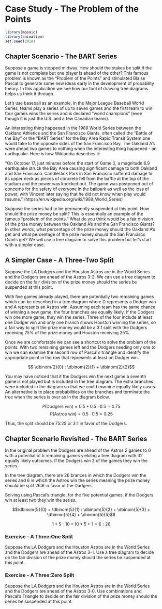 # Case Study -  The Problem of the Points {#case_study_problem_of_the_points}

```r
library(mosaic)
library(animation)
set.seed(2018)
```


## Chapter Scenario - The BART Series {#chapter_scenario_the_bart_series}

Suppose a game is stopped midway. How should the stakes be split if the game is not complete  but one player is ahead of the other? This famous problem is known as the “Problem of the Points” and stimulated Blaise Pascal to generate some new ideas early in the development of probability theory. In this application we see how our tool of drawing tree diagrams helps us think it through. 

Let’s use baseball as an example. In the Major League Baseball World Series, teams play a series of up to seven games and the first team to win four games wins the series and is declared “world champions” (even though it is just the U.S. and a few Canadian teams). 

An interesting thing happened in the 1989 World Series between the Oakland Athletics and the San Francisco Giants, often called the “Battle of the Bay” or the “BART Series” for the Bay Area Rapid Transit System one would take to the opposite sides of the San Francisco Bay. The Oakland A’s were ahead two games to nothing when the interesting thing happened - an earthquake. Here is how Wikipedia describes it:

"On October 17, just minutes before the start of Game 3, a magnitude 6.9 earthquake struck the Bay Area causing significant damage to both Oakland and San Francisco. Candlestick Park in San Francisco suffered damage to its upper deck as pieces of concrete fell from the baffle at the top of the stadium and the power was knocked out. The game was postponed out of concerns for the safety of everyone in the ballpark as well as the loss of power, with Vincent later saying that he did not know when play would resume." (https://en.wikipedia.org/wiki/1989_World_Series)

Suppose the series had to be permanently suspended at this point. How should the prize money be split? This is essentially an example of the famous “problem of the points.” What do you think would be a fair division of the prize money between the Oakland A’s and the San Francisco Giants? In other words, what percentage of the prize money should the Oakland A’s get and what percentage of the prize money should the San Francisco Giants get? We will use a tree diagram to solve this problem but let's start with a simpler case. 

## A Simpler Case - A Three-Two Split

Suppose the LA Dodgers and the Houston Astros are in the World Series and the Dodgers are ahead of the Astros 3-2. We can use a tree diagram to decide on the fair division of the prize money should the series be suspended at this point.

With five games already played, there are potentially two remaining games which can be described in a tree diagram where D represents a Dodger win and A represents an Astros win. Assuming each team has the same chance of winning a new game, the four branches are equally likely.  If the Dodgers win one more game, they win the series. Three of the four include at least one Dodger win and only one branch shows Houston winning the series, so a fair way to split the prize money would be a 3:1 split with the Dodgers receiving 75% of the prize money and Houston receiving 25%.

Once we are comfortable we can see a shortcut to solve the problem of the points. With two remaining games left and the Dodgers needing only one to win we can examine the second row of Pascal's triangle and identify the appropriate point in the row that represents at least on Dodger win.

$$ \dbinom{2}{0} : \dbinom{2}{1} + \dbinom{2}{2}$$

You may have noticed that if the Dodgers win the next game a seventh game is not played but is included in the tree diagram. The extra branches were included in the diagram so that we could examine equally likely cases. An alternative is to place probabilities on the branches and terminate the tree when the series is over as in the diagram below.

$$P(\text{Dodgers win})=0.5 + 0.5 \cdot 0.5 = 0.75$$
$$P(\text{Astros win})=0.5 \cdot 0.5=0.25$$

Thus, the split should be 75:25 or 3:1 in favor of the Dodgers.

## Chapter Scenario Revisited - The BART Series {#chapter_scenario_revisited_the_bart_series}

In the original problem the Dodgers are ahead of the Astros 2 games to 0 with a potential of 5 remaining games yielding a tree diagram with 32 equally likely outcomes. If the Dodgers win 2 of the games they win the series.

In the tree diagram, there are 26 brances in which the Dodgers win the series and 6 in which the Astros win the series meaning the prize money should be split 26:6 in favor of the Dodgers.

Solving using Pascal's triangle, for the five potential games, if the Dodgers win at least two they win the series.

$$\dbinom{5}{0} + \dbinom{5}{1} : \dbinom{5}{2} + \dbinom{5}{3} + \dbinom{5}{4} + \dbinom{5}{5}$$ 

$$1+5:10+10+5+1 = 6:26$$


### Exercise - A Three:One Split
Suppose the LA Dodgers and the Houston Astros are in the World Series and the Dodgers are ahead of the Astros 3-1. Use a tree diagram to decide on the fair division of the prize money should the series be suspended at this point.

### Exercise - A Three:Zero Split
Suppose the LA Dodgers and the Houston Astros are in the World Series and the Dodgers are ahead of the Astros 3-0. Use combinations and Pascal’s Triangle to decide on the fair division of the prize money should the series be suspended at this point.


